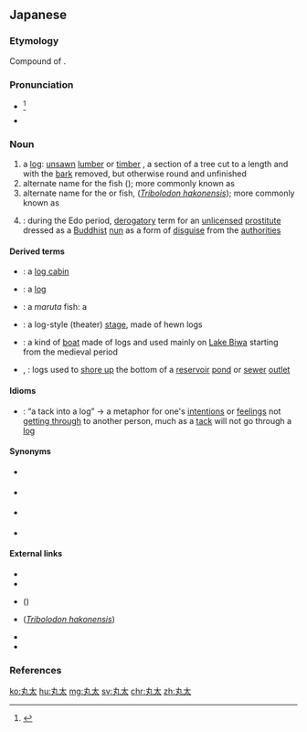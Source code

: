 ==Japanese==
{{ja-kanjitab|まる|た|yomi=y}}

===Etymology===
Compound of {{compound|lang=ja|sort=まるた|丸|tr1=maru|t1=circle; round|太|tr2=ta|t2=fat|pos2=here possibly emphasizing the roundness}}.

===Pronunciation===
* {{ja-accent-common|h|ま|るた}}<ref name="NHK">{{R:NHK Hatsuon}}</ref>
* {{IPA|lang=ja|[ma̠ɾ̠ɯᵝta̠]}}

===Noun===
{{ja-noun|まるた}} {{ja-altread|hira=まろた|rom=marota}} {{qualifier|less common}}

# a [[log]]: [[unsawn]] [[lumber]] {{qualifier|UK}} or [[timber]] {{qualifier|US}}, a section of a tree cut to a length and with the [[bark]] removed, but otherwise round and unfinished
# alternate name for the {{ja-l|似鯉|にごい|nigoi}} fish ({{taxlink|Hemibarbus barbus|species|noshow=1}}); more commonly known as {{ja-l|ニゴイ||nigoi}}
# alternate name for the {{ja-l|鯎}} or {{ja-l|石斑魚|うぐい|ugui}} fish, {{vern|Japanese dace}} (''[[Tribolodon hakonensis]]''); more commonly known as {{ja-l|ウグイ||ugui}}
# {{lb|ja|archaic|slang}}: during the Edo period, [[derogatory]] term for an [[unlicensed]] [[prostitute]] dressed as a [[Buddhist]] [[nun]] as a form of [[disguise]] from the [[authorities]] {{qualifier|from the way the [[shaven]] head looks a bit like a [[debark]]ed log, and from the way that they both [[roll around]]}}

====Derived terms====
{{der-top}}
* {{ja-l|丸太小屋|まるたごや|marutagoya}}: a [[log cabin]]
* {{ja-l|丸太ん棒|まるたんぼう|marutanbō}}: a [[log]] {{qualifier|more casual}}
* {{ja-l|丸太魚|まるたうお|maruta uo}}: a ''maruta'' fish: a {{ja-l|ニゴイ||nigoi}}
* {{ja-l|丸太式舞台|まるたしきぶたい|maruta-shiki butai}}: a log-style (theater) [[stage]], made of hewn logs
* {{ja-l|丸太舟|まるたぶね|marutabune}}: a kind of [[boat]] made of logs and used mainly on [[w:Lake Biwa|Lake Biwa]] starting from the medieval period
* {{ja-l|丸太洗い}}, {{ja-l|丸太洗|まるたあらい|maruta arai}}: logs used to [[shore up]] the bottom of a [[reservoir]] [[pond]] or [[sewer]] [[outlet]]
{{der-bottom}}

====Idioms====
* {{ja-l|丸太に糠釘|まるたにぬかくぎ|maruta ni nukakugi}}: “a tack into a log” → a metaphor for one's [[intention]]s or [[feelings]] not [[get through|getting through]] to another person, much as a [[tack]] will not go through a [[log]]

====Synonyms====
* {{sense|log}} {{ja-l|丸木|まるき|maruki}}
* {{sense|log}} {{ja-l|丸太ん棒|まるたんぼう|marutanbō}}
* {{sense|Hemibarbus barbus}} {{ja-l|ニゴイ||nigoi}}
* {{sense|Japanese dace}} {{ja-l|ウグイ||ugui}}

====External links====
* {{pedia|Lumber}}
* {{pedia|木材|木材 (Lumber)|lang=ja}}
* {{pedia|ニゴイ|lang=ja}} ({{taxlink|Hemibarbus barbus|species|noshow=1}})
* {{pedia|ウグイ|lang=ja}} (''[[Tribolodon hakonensis]]'')
* {{pedia|Edo period}}
* {{pedia|Ukiyo}}

===References===
<references/>

[[ko:丸太]]
[[hu:丸太]]
[[mg:丸太]]
[[sv:丸太]]
[[chr:丸太]]
[[zh:丸太]]